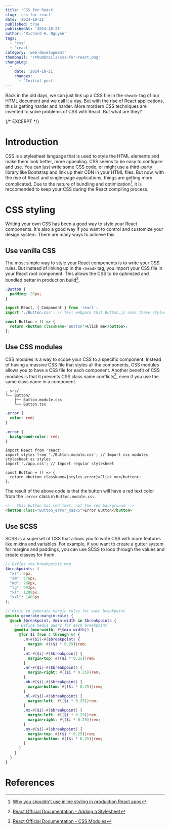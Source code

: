 ```yaml
---
title: 'CSS for React'
slug: 'css-for-react'
date: '2024-10-21'
published: true
publishedAt: '2024-10-21'
author: 'Richard H. Nguyen'
tags:
  - 'css'
  - 'react'
category: 'web-development'
thumbnail: '/thumbnails/css-for-react.png'
changeLog:
  -
    date: '2024-10-21'
    changes:
      - 'Initial post'
---
```


Back in the old days, we can just link up a CSS file in the `<head>` tag of our
HTML document and we call it a day. But with the rise of React applications,
this is getting harder and harder. More mordern CSS techniques are invented to
solve problems of CSS with React. But what are they?

{/* EXCERPT */}

# Introduction

CSS is a stylesheet language that is used to style the HTML elements and make
them look better, more appealing. CSS seems to be easy to configure and use. You
can just write some CSS code, or might use a third-party library like Bootstrap
and link up their CDN in your HTML files. But now, with the rise of React and
single-page applications, things are getting more complicated. Due to the nature
of bundling and optimization[^1], it is reccomended to keep your CSS during the
React compiling process.

# CSS styling

Writing your own CSS has been a good way to style your React components. It's
also a good way if  you want to control and customize your design system. There
are many ways to achieve this.

## Use vanilla CSS

The most simple way to style your React components is to write your CSS rules.
But instead of linking up in the `<head>` tag, you import your CSS file in your
React root component. This allows the CSS to be optimized and bundled better in
production build[^2].

```css title="Button.css" showLineNumbers
.Button {
  padding: 20px;
}
```

```jsx title="Button.jsx" showLineNumbers
import React, { Component } from 'react';
import './Button.css'; // Tell webpack that Button.js uses these styles

const Button = () => {
  return <button className="Button">Click me</button>;
};
```

## Use CSS modules

CSS modules is a way to scope your CSS to a specific component. Instead of
having a massive CSS file that styles all the components, CSS modules allows you
to have a CSS file for each component. Another benefit of CSS modules is that it
prevents CSS class name conflicts[^3], even if you use the same class name in a
component.

```ansi
. src/
└── Button/
    ├── Button.module.css
    └── Button.tsx
```

```css title="Button.module.css" showLineNumbers
.error {
  color: red;
}
```

```css title="app.css" showLineNumbers
.error {
  background-color: red;
}
```

```tsx title="Button.tsx" showLineNumbers
import React from 'react';
import styles from './Button.module.css'; // Import css modules stylesheet as styles
import './app.css'; // Import regular stylesheet

const Button = () => {
  return <button className={styles.error}>Click me</button>;
};
```

The result of the above code is that the button will have a red text color from
the `.error` class in `Button.module.css`.

```html
<!-- This button has red text, not the red background -->
<button class="Button_error_xazx5">Error Button</button>
```

## Use SCSS

SCSS is a superset of CSS that allows you to write CSS with more features like
mixins and variables. For example, if you want to create a gutter system for
margins and paddings, you can use SCSS to loop through the values and create
classes for them.

```scss title="gutter.scss" showLineNumbers
// Define the breakpoints map
$breakpoints: (
  "xs": 0px,
  "sm": 576px,
  "md": 768px,
  "lg": 992px,
  "xl": 1200px,
  "xxl": 1400px
);

// Mixin to generate margin rules for each breakpoint
@mixin generate-margin-rules {
  @each $breakpoint, $min-width in $breakpoints {
    // Define media query for each breakpoint
    @media (min-width: #{$min-width}) {
      @for $i from 1 through 64 {
        .m-#{$i}-#{$breakpoint} {
          margin: #{($i * 0.25)}rem;
        }
        .mt-#{$i}-#{$breakpoint} {
          margin-top: #{($i * 0.25)}rem;
        }
        .mr-#{$i}-#{$breakpoint} {
          margin-right: #{($i * 0.25)}rem;
        }
        .mb-#{$i}-#{$breakpoint} {
          margin-bottom: #{($i * 0.25)}rem;
        }
        .ml-#{$i}-#{$breakpoint} {
          margin-left: #{($i * 0.25)}rem;
        }
        .mx-#{$i}-#{$breakpoint} {
          margin-left: #{($i * 0.25)}rem;
          margin-right: #{($i * 0.25)}rem;
        }
        .my-#{$i}-#{$breakpoint} {
          margin-top: #{($i * 0.25)}rem;
          margin-bottom: #{($i * 0.25)}rem;
        }
      }
    }
  }
}
```




# References

[^1]: [Why you shouldn't use inline styling in production React apps](https://blog.logrocket.com/why-you-shouldnt-use-inline-styling-in-production-react-apps/)
[^2]: [React Official Documentation - Adding a Stylesheet](https://create-react-app.dev/docs/adding-a-stylesheet/)
[^3]: [React Official Documentation - CSS Modules](https://create-react-app.dev/docs/adding-a-css-modules-stylesheet/)
